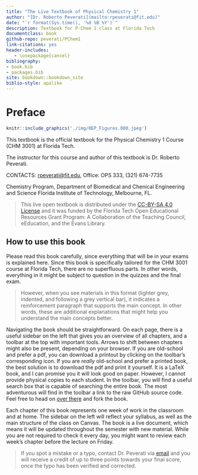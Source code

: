 ```yaml
--- 
title: "The Live Textbook of Physical Chemistry 1"
author: "[Dr. Roberto Peverati](mailto:rpeverati@fit.edu)"
date: "`r format(Sys.time(), '%d %B %Y')`"
description: Textbook for P-Chem 1 class at Florida Tech
documentclass: book
github-repo: peverati/PChem1
link-citations: yes
header-includes:
   - \usepackage{cancel}
bibliography:
- book.bib
- packages.bib
site: bookdown::bookdown_site
biblio-style: apalike
---
```


# Preface {-}

```r
knitr::include_graphics('./img/OEP_Figures.000.jpeg')
```

This textbook is the official textbook for the Physical Chemistry 1 Course (CHM 3001) at Florida Tech.

The instructor for this course and author of this textbook is Dr. Roberto Peverati.

CONTACTS: [rpeverati@fit.edu](mailto:rpeverati@fit.edu), Office: OPS 333, (321) 674-7735

Chemistry Program, Department of Biomedical and Chenical Engineering and Science
Florida Institute of Technology, Melbourne, FL.


> This live open textbook is distributed under the [CC-BY-SA 4.0 License](https://creativecommons.org/licenses/by-sa/4.0/) and it was funded by the Florida Tech Open Educational Resources Grant Program: A Collaboration of the Teaching Council, eEducation, and the Evans Library.


## How to use this book {-}

Please read this book carefully, since everything that will be in your exams is explained here.
Since this book is specifically tailored for the CHM 3001 course at Florida Tech, there are no superfluous parts. In other words, everything in it might be subject to question in the quizzes and the final exam.

> However, when you see materials in this format (lighter grey, indented, and following a grey vertical bar), it indicates a reinforcement paragraph that supports the main concept. In other words, these are additional explanations that might help you understand the main concepts better.

Navigating the book should be straightforward. On each page, there is a useful sidebar on the left that gives you an overview of all chapters, and  a toolbar at the top with important tools. Arrows to shift between chapters might also be present, depending on your browser. If you are old-school and prefer a pdf, you can download a printout by clicking on the toolbar's corresponding icon. If you are *really* old-school and prefer a printed book, the best solution is to download the pdf and print it yourself. It is a LaTeX book, and I can promise you it will look good on paper. However, I cannot provide physical copies to each student. In the toolbar, you will find a useful search box that is capable of searching the entire book. The most adventurous will find in the toolbar a link to the raw GitHub source code. Feel free to head on [over there](https://github.com/peverati/PChem1) and fork the book. 

Each chapter of this book represents one week of work in the classroom and at home. The sidebar on the left will reflect your syllabus, as well as the main structure of the class on Canvas. The book is a live document, which means it will be updated throughout the semester with new material. While you are not required to check it every day, you might want to review each week's chapter before the lecture on Friday.

> If you spot a mistake or a typo, contact Dr. Peverati via [email](mailto:rpeverati@fit.edu) and you will receive a credit of up to three points towards your final score, once the typo has been verified and corrected. 

[//]: ## A note on units {-}


